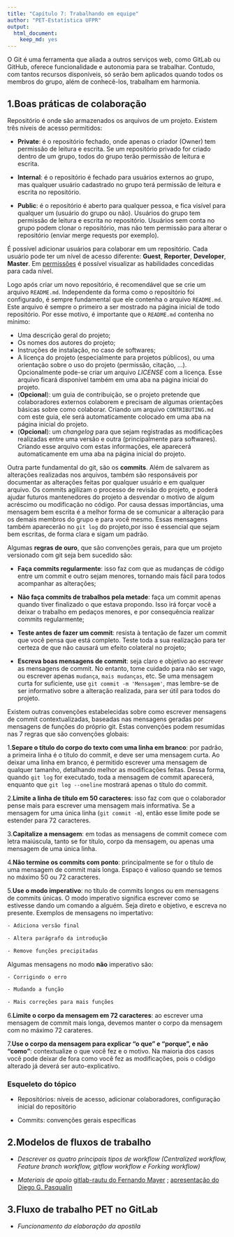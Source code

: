 ```yaml
---
title: "Capítulo 7: Trabalhando em equipe"
author: "PET-Estatística UFPR"
output: 
  html_document: 
    keep_md: yes
---
```


O Git é uma ferramenta que aliada a outros serviços web, como GitLab ou 
GitHub, oferece funcionalidade e autonomia para se trabalhar. 
Contudo, com tantos recursos disponíveis, só serão bem aplicados quando 
todos os membros do grupo, além de conhecê-los, trabalham em harmonia.

## 1.Boas práticas de colaboração

Repositório é onde são armazenados os arquivos de um projeto. Existem 
três níveis de acesso permitidos:

- **Private**: é o repositório fechado, onde apenas o criador (Owner) tem 
permissão de leitura e escrita. Se um repositório privado for criado 
dentro de um grupo, todos do grupo terão permissão de leitura e escrita.


- **Internal**: é o repositório é fechado para usuários externos ao
grupo, mas qualquer usuário cadastrado no grupo terá permissão de leitura
e escrita no repositório.


- **Public**: é o repositório é aberto para qualquer pessoa, e fica
visível para qualquer um (usuário do grupo ou não). Usuários do grupo
tem permissão de leitura e escrita no repositório. Usuários sem conta 
no grupo podem clonar o repositório, mas não tem permissão para alterar 
o repositório (enviar merge requests por exemplo).

É possível adicionar usuários para colaborar em um repositório. Cada 
usuário pode ter um nível de acesso diferente: **Guest**, **Reporter**,
**Developer**, **Master**. Em <a href="https://gitlab.c3sl.ufpr.br/help/permissions/permissions">
permissões</a> é possível visualizar as habilidades concedidas para cada 
nível.

Logo após criar um novo repositório, é recomendável que se crie um arquivo
`README.md`. Independente da forma como o repositório foi configurado, 
é sempre fundamental que ele contenha o arquivo `README.md`. 
Este arquivo é sempre o primeiro a ser mostrado na página inicial 
de todo repositório. Por esse motivo, é importante que o `README.md` 
contenha no mínimo:

- Uma descrição geral do projeto;
- Os nomes dos autores do projeto;
- Instruções de instalação, no caso de softwares;
- A licença do projeto (especialmente para projetos públicos), ou uma 
orientação sobre o uso do projeto (permissão, citação, ...). 
Opcionalmente pode-se criar um arquivo *LICENSE* com a licença. 
Esse arquivo ficará disponível também em uma aba na página inicial do 
projeto.
- (**Opcional**): um guia de contribuição, se o projeto pretende que 
colaboradores externos colaborem e precisam de algumas orientações básicas
sobre como colaborar. Criando um arquivo `CONTRIBUTING.md` com este guia,
ele será automaticamente colocado em uma aba na página inicial do projeto.
- (**Opcional**): um *changelog* para que sejam registradas as modificações 
realizadas entre uma versão e outra (principalmente para softwares). 
Criando esse arquivo com estas informações, ele aparecerá automaticamente 
em uma aba na página inicial do projeto. 

Outra parte fundamental do git, são os **commits**. Além de salvarem as
alterações realizadas nos arquivos, também são responsáveis por documentar
as alterações feitas por qualquer usuário e em qualquer arquivo.
Os commits agilizam o processo de revisão do projeto, e poderá ajudar
futuros mantenedores do projeto a desvendar o motivo de algum acréscimo
ou modificação no código. Por causa dessas importâncias, uma mensagem bem 
escrita é a melhor forma de se comunicar a alteração para os demais membros 
do grupo e para você mesmo. Essas mensagens também aparecerão no `git log` 
do projeto,por isso é essencial que sejam bem escritas, de forma clara e 
sigam um padrão.

Algumas **regras de ouro**, que são convenções gerais, para que um projeto 
versionado com git seja bem sucedido são:

- **Faça commits regularmente**: isso faz com que as mudanças de código 
entre um commit e outro sejam menores, tornando mais fácil para todos 
acompanhar as alterações;

- **Não faça commits de trabalhos pela metade**: faça um commit apenas 
quando tiver finalizado o que estava propondo. Isso irá forçar você a 
deixar o trabalho em pedaços menores, e por consequência realizar
commits regularmente;

- **Teste antes de fazer um commit**: resista à tentação de fazer um commit 
que você pensa que está completo. Teste toda a sua realização para 
ter certeza de que não causará um efeito colateral no projeto;

- **Escreva boas mensagens de commit**: seja claro e objetivo ao escrever 
as mensagens de commit. No entanto, tome cuidado para não ser vago, ou 
escrever apenas `mudança`, `mais mudanças`, etc. Se uma mensagem curta for suficiente, use `git commit -m 'Mensagem'`, mas lembre-se de ser 
informativo sobre a alteração realizada, para ser útil para todos do 
projeto.

Existem outras convenções estabelecidas sobre como escrever mensagens 
de commit contextualizadas, baseadas nas mensagens geradas por mensagens
de funções do próprio git. Estas convenções podem resumidas nas 7 regras
que são convenções globais:

1.**Separe o título do corpo do texto com uma linha em branco**: por padrão, 
a primeira linha é o título do commit, e deve ser uma mensagem curta. 
Ao deixar uma linha em branco, é permitido escrever uma mensagem de 
qualquer tamanho, detalhando melhor as modificações feitas. 
Dessa forma, quando  `git log` for executado, toda a mensagem de commit
aparecerá, enquanto que `git log --oneline` mostrará apenas o título do 
commit. 

2.**Limite a linha de título em 50 caracteres**: isso faz com que o 
colaborador pense mais para escrever uma mensagem mais informativa.
Se a mensagem for uma única linha (`git commit -m`), então esse limite 
pode se estender para 72 caracteres.

3.**Capitalize a mensagem**: em todas as mensagens de commit comece com 
letra maiúscula, tanto se for título, corpo da mensagem, ou apenas 
uma mensagem de uma única linha.

4.**Não termine os commits com ponto**: principalmente se for o título 
de uma mensagem de commit mais longa. Espaço é valioso quando se temos 
no máximo 50 ou 72 caracteres.

5.**Use o modo imperativo**: no título de commits longos ou em mensagens 
de commits únicas. O modo imperativo significa escrever como se estivesse 
dando um comando a alguém. Seja direto e objetivo, e escreva no presente. 
Exemplos de mensagens no impertativo:
```sh
- Adiciona versão final

- Altera parágrafo da introdução

- Remove funções precipitadas
```

Algumas mensagens no modo **não** imperativo são:
```sh
- Corrigindo o erro

- Mudando a função 

- Mais correções para mais funções
```


6.**Limite o corpo da mensagem em 72 caracteres**: ao escrever uma mensagem 
de commit mais longa, devemos manter o corpo da mensagem com no máximo 
72 carateres.


7.**Use o corpo da mensagem para explicar "o que" e "porque", e não "como"**: contextualize o que você fez e o motivo. Na maioria dos casos você pode 
deixar de fora como você fez as modificações, pois o código alterado já 
deverá ser auto-explicativo. 


### Esqueleto do tópico

- Repositórios: níveis de acesso, adicionar colaboradores, configuração 
inicial do repositório

- Commits: convenções gerais específicas


## 2.Modelos de fluxos de trabalho

- *Descrever os quatro principais tipos de workflow (Centralized workflow,
Feature branch workflow, gitflow workflow e Forking workflow)*

- *Materiais de apoio* 
<a href="http://git.leg.ufpr.br/leg/gitlab-rautu/blob/master/CONTRIBUTING.md">
gitlab-rautu do Fernando Mayer</a> ; 
<a href="https://prezi.com/_lm8kozmii8n/git-workflow/"> apresentação do 
Diego G. Pasqualin</a>


## 3.Fluxo de trabalho PET no GitLab

- *Funcionamento da elaboração da apostila*
